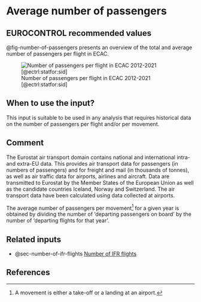 # Average number of passengers {#sec-average-number-of-passengers}

## EUROCONTROL recommended values

@fig-number-of-passengers presents an overview of the total and average number of passengers per flight in ECAC.


![Number of passengers per flight in ECAC 2012-2021 [@ectrl:statfor:sid]](figures/number_passengers.png){#fig-number-of-passengers}


## When to use the input?

This input is suitable to be used in any analysis that requires historical data on the number of passengers per flight and/or per movement.

## Comment

The Eurostat air transport domain contains national and international intra- and extra-EU data. This provides air transport data for passengers (in numbers of passengers) and for freight and mail (in thousands of tonnes), as well as air traffic data for airports, airlines and aircraft. Data are transmitted to Eurostat by the Member States of the European Union as well as the candidate countries Iceland, Norway and Switzerland. The air transport data have been calculated using data collected at airports.

The average number of passengers per movement[^1] for a given year is obtained by dividing the number of 'departing passengers on board' by the number of 'departing flights for that year'.

## Related inputs

* @sec-number-of-ifr-flights [Number of IFR flights](#sec-number-of-ifr-flights)

## References

[^1]: A movement is either a take-off or a landing at an airport.
